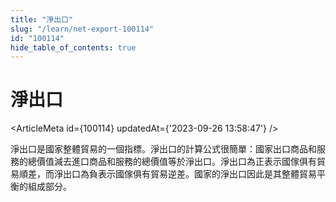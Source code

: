 ```yaml
---
title: "淨出口"
slug: "/learn/net-export-100114"
id: "100114"
hide_table_of_contents: true
---
```



# 淨出口

<ArticleMeta id={100114} updatedAt={'2023-09-26 13:58:47'} />
<div className='border-solid border-b border-t-0 my-4 border-[var(--ifm-color-gray-300)]' />

淨出口是國家整體貿易的一個指標。淨出口的計算公式很簡單：國家出口商品和服務的總價值減去進口商品和服務的總價值等於淨出口。淨出口為正表示國傢俱有貿易順差，而淨出口為負表示國傢俱有貿易逆差。國家的淨出口因此是其整體貿易平衡的組成部分。
